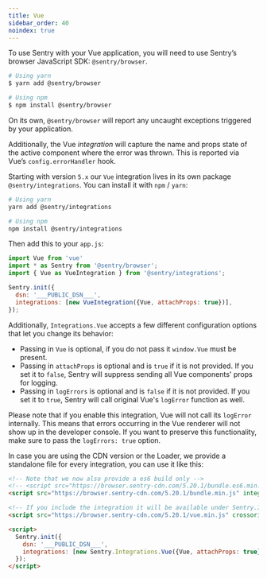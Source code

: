 ```yaml
---
title: Vue
sidebar_order: 40
noindex: true
---
```

To use Sentry with your Vue application, you will need to use Sentry’s browser JavaScript SDK: `@sentry/browser`.

```bash
# Using yarn
$ yarn add @sentry/browser

# Using npm
$ npm install @sentry/browser
```

On its own, `@sentry/browser` will report any uncaught exceptions triggered by your application.

Additionally, the Vue _integration_ will capture the name and props state of the active component where the error was thrown. This is reported via Vue’s `config.errorHandler` hook.

Starting with version `5.x` our `Vue` integration lives in its own package `@sentry/integrations`.
You can install it with `npm` / `yarn`:

```bash
# Using yarn
yarn add @sentry/integrations

# Using npm
npm install @sentry/integrations
```

Then add this to your `app.js`:

```javascript
import Vue from 'vue'
import * as Sentry from '@sentry/browser';
import { Vue as VueIntegration } from '@sentry/integrations';

Sentry.init({
  dsn: '___PUBLIC_DSN___',
  integrations: [new VueIntegration({Vue, attachProps: true})],
});
```

Additionally, `Integrations.Vue` accepts a few different configuration options that let you change its behavior:

- Passing in `Vue` is optional, if you do not pass it `window.Vue` must be present.
- Passing in `attachProps` is optional and is `true` if it is not provided. If you set it to `false`, Sentry will suppress sending all Vue components' props for logging.
- Passing in `logErrors` is optional and is `false` if it is not provided. If you set it to `true`, Sentry will call original Vue's `logError` function as well.



<Alert level="warning" title="Vue Error Handling"><markdown>


Please note that if you enable this integration, Vue will not call its `logError` internally. This means that errors occurring in the Vue renderer will not show up in the developer console.
If you want to preserve this functionality, make sure to pass the `logErrors: true` option.


</markdown></Alert>


In case you are using the CDN version or the Loader, we provide a standalone file for every integration, you can use it
like this:

```html
<!-- Note that we now also provide a es6 build only -->
<!-- <script src="https://browser.sentry-cdn.com/5.20.1/bundle.es6.min.js" integrity="sha384-vX2xdItiRzNmed/VJFb8J4h2p35hYqkdTI9+xNOueKEcr7iipZy17fplNS0ikHL0" crossorigin="anonymous"></script> -->
<script src="https://browser.sentry-cdn.com/5.20.1/bundle.min.js" integrity="sha384-O8HdAJg1h8RARFowXd2J/r5fIWuinSBtjhwQoPesfVILeXzGpJxvyY/77OaPPXUo" crossorigin="anonymous"></script>

<!-- If you include the integration it will be available under Sentry.Integrations.Vue -->
<script src="https://browser.sentry-cdn.com/5.20.1/vue.min.js" crossorigin="anonymous"></script>

<script>
  Sentry.init({
    dsn: '___PUBLIC_DSN___',
    integrations: [new Sentry.Integrations.Vue({Vue, attachProps: true})],
  });
</script>
```

<!-- TODO-ADD-VERIFICATION-EXAMPLE -->

